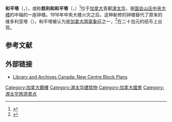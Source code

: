 {{Infobox building
| name= 和平塔
| native_name         = Tour de la Paix
| native_name_lang    = fr
| image=Peace Tower, 2012.jpg
| image_size          = 240px
| caption             = 正面（拍摄于2012年）
| building_type       = [[塔|塔]]
| architectural_style = {{Link-en|垂直哥特式|Perpendicular Gothic}}
| structural_system   = 
| location            = [[加拿大|加拿大]][[安大略省|安大略省]][[渥太华|渥太华]]
| owner               = 
| current_tenants     = 
| landlord            = 
| coordinates = {{coord|45.4248|-75.6996|type:landmark|display=inline,title}}
| start_date          = 
| completion_date     = 1920
| height              = {{convert|98|m|ft|abbr=on}}
| diameter            = 
| other_dimensions    = 
| floor_count         = 
| floor_area          = 
| elevator_count      = 1（曾有2台）
| main_contractor     = 
| architect           = Jean Omer Marchand 和 John A. Pearson
| structural_engineer = 
| services_engineer   = 
| civil_engineer      = 
| other_designers     = 
| quantity_surveyor   = 
| awards              = 
}}

'''和平塔'''（{{lang-en|Peace Tower}}，{{lang-fr|link=no|Tour de la Paix}}），或称'''胜利和和平塔'''（{{lang|en|Tower of Victory and Peace}}，{{lang-fr|link=no|tour de Victoire et de Paix}}）<ref name=Books>{{cite web| url=http://epe.lac-bac.gc.ca/100/200/301/ic/can_digital_collections/books/history.htm| title=The Books of Remembrance > History of the Books| author=Library and Archives Canada| publisher=Queen's Printer for Canada| access-date=2008-12-23| archive-date=2019-06-04| archive-url=https://web.archive.org/web/20190604232806/http://epe.lac-bac.gc.ca/100/200/301/ic/can_digital_collections/books/history.htm| dead-url=no}}</ref>位于[[加拿大|加拿大]]首都[[渥太华|渥太华]]，是[[國會山莊_(加拿大)|国会山庄]][[中央大楼|中央大楼]]的中轴的一座钟楼。1916年中央大楼火灾之后，这种新修的钟楼替代了原来的维多利亚塔（{{lang|en|Victoria Tower}}）。和平塔被认为是[[加拿大国家象征|加拿大国家象征]]之一，<ref name=MC>{{cite web| url=http://www.parl.gc.ca/publications/Memorial/Memorial-e.asp| title=Parliament of Canada > The Memorial Chamber| author=Library of Parliament| publisher=Queen's Printer for Canada| access-date=2008-12-29| archive-date=2008-01-16| archive-url=https://web.archive.org/web/20080116112248/http://www.parl.gc.ca/publications/Memorial/Memorial-e.asp| dead-url=no}}</ref>在二十加元的纸币上出现。

== 参考文献 ==
{{Reflist}}

== 外部链接 ==
{{Commons category}}
* [https://web.archive.org/web/20130629090713/http://www.collectionscanada.gc.ca/structures/parliament/002034-2200-e.php Library and Archives Canada: New Centre Block Plans]

[[Category:加拿大鐘樓|Category:加拿大鐘樓]]
[[Category:渥太华建筑物|Category:渥太华建筑物]]
[[Category:加拿大國會|Category:加拿大國會]]
[[Category:渥太华旅游景点|Category:渥太华旅游景点]]